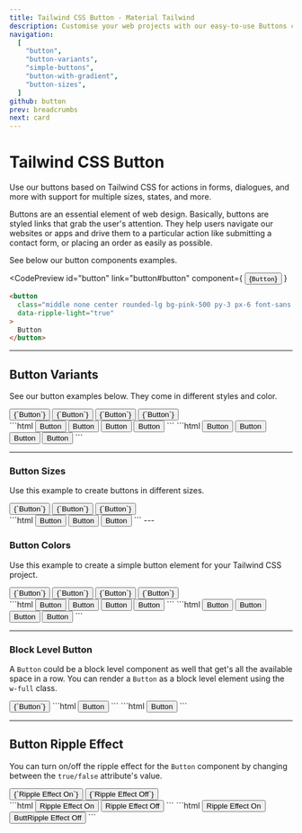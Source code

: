 ```yaml
---
title: Tailwind CSS Button - Material Tailwind
description: Customise your web projects with our easy-to-use Buttons component for Tailwind CSS using Material Design guidelines.
navigation:
  [
    "button",
    "button-variants",
    "simple-buttons",
    "button-with-gradient",
    "button-sizes",
  ]
github: button
prev: breadcrumbs
next: card
---
```


# Tailwind CSS Button

Use our buttons based on Tailwind CSS for actions in forms, dialogues, and more with support for multiple sizes, states, and more.

Buttons are an essential element of web design. Basically, buttons are styled links that grab the user's attention. They help users navigate our websites or apps and drive them to a particular action like submitting a contact form, or placing an order as easily as possible.

See below our button components examples.

<CodePreview
  id="button"
  link="button#button"
  component={
    <button
      className="middle none center rounded-lg bg-pink-500 py-3 px-6 font-sans text-xs font-bold uppercase text-white shadow-md shadow-pink-500/20 transition-all hover:shadow-lg hover:shadow-pink-500/40 focus:opacity-[0.85] focus:shadow-none active:opacity-[0.85] active:shadow-none disabled:pointer-events-none disabled:opacity-50 disabled:shadow-none"
      data-ripple-light="true"
    >
      {`Button`}
    </button>
  }
>
  ```html
  <button
    class="middle none center rounded-lg bg-pink-500 py-3 px-6 font-sans text-xs font-bold uppercase text-white shadow-md shadow-pink-500/20 transition-all hover:shadow-lg hover:shadow-pink-500/40 focus:opacity-[0.85] focus:shadow-none active:opacity-[0.85] active:shadow-none disabled:pointer-events-none disabled:opacity-50 disabled:shadow-none"
    data-ripple-light="true"
  >
    Button
  </button>
  ```
</CodePreview>

---

## Button Variants

See our button examples below. They come in different styles and color.

<ComponentDemo id="button-variants">
  <div className="flex items-center">
    <button className="button button-pink mr-3" data-ripple-light="true">
      {`Button`}
    </button>
    <button
      className="button button-pink button-gradient mr-3"
      data-ripple-light="true"
    >
      {`Button`}
    </button>
    <button
      className="button button-pink button-outlined mr-3"
      data-ripple-dark="true"
    >
      {`Button`}
    </button>
    <button
      className="button button-pink button-text mr-3"
      data-ripple-dark="true"
    >
      {`Button`}
    </button>
  </div>
</ComponentDemo>

<CodeTabs>
  <TabPanel value={1}>
    ```html
    <button class="button button-pink mr-3" data-ripple-light="true">Button</button>
    <button
      class="button button-gradient button-pink mr-3"
      data-ripple-light="true"
    >
      Button
    </button>
    <button class="button button-outlined button-pink mr-3" data-ripple-dark="true">
      Button
    </button>
    <button class="button button-text button-pink mr-3" data-ripple-dark="true">
      Button
    </button>
    ```
  </TabPanel>
  <TabPanel value={2}>
    ```html
    <button class="middle none font-sans font-bold center uppercase transition-all disabled:opacity-50 disabled:shadow-none disabled:pointer-events-none text-xs py-3 px-6 rounded-lg bg-pink-500 text-white shadow-md shadow-pink-500/20 hover:shadow-lg hover:shadow-pink-500/40 focus:opacity-[0.85] focus:shadow-none active:opacity-[0.85] active:shadow-none mr-3" data-ripple-light="true">Button</button>
    <button
      class="middle none font-sans font-bold center uppercase transition-all disabled:opacity-50 disabled:shadow-none disabled:pointer-events-none text-xs py-3 px-6 rounded-lg bg-gradient-to-tr from-pink-600 to-pink-400 text-white shadow-md shadow-pink-500/20 hover:shadow-lg hover:shadow-pink-500/40 active:opacity-[0.85] mr-3"
      data-ripple-light="true"
    >
      Button
    </button>
    <button class="middle none font-sans font-bold center uppercase transition-all disabled:opacity-50 disabled:shadow-none disabled:pointer-events-none text-xs py-3 px-6 rounded-lg border border-pink-500 text-pink-500 hover:opacity-75 focus:ring focus:ring-pink-200 active:opacity-[0.85] mr-3" data-ripple-dark="true">
      Button
    </button>
    <button class="middle none font-sans font-bold center uppercase transition-all disabled:opacity-50 disabled:shadow-none disabled:pointer-events-none text-xs py-3 px-6 rounded-lg text-pink-500 hover:bg-pink-500/10 active:bg-pink-500/30" data-ripple-dark="true">
      Button
    </button>
    ```
  </TabPanel>
</CodeTabs>

---

### Button Sizes

Use this example to create buttons in different sizes.

<ComponentDemo id="button-sizes">
  <div className="flex items-end gap-4">
    <button
      className="button button-gradient button-pink button-sm mb-3"
      data-ripple-light="true"
    >
      {`Button`}
    </button>
    <button
      className="button button-gradient button-pink mb-3"
      data-ripple-light="true"
    >
      {`Button`}
    </button>
    <button
      className="button button-gradient button-pink button-lg mb-3"
      data-ripple-light="true"
    >
      {`Button`}
    </button>
  </div>
</ComponentDemo>
```html
<button
  class="button button-pink button-gradient button-sm mb-3"
  data-ripple-light="true"
>
  Button
</button>
<button
  class="button button-pink button-gradient mb-3"
  data-ripple-light="true"
>
  Button
</button>
<button
  class="button button-pink button-gradient button-lg mb-3"
  data-ripple-light="true"
>
  Button
</button>
```
---

### Button Colors

Use this example to create a simple button element for your Tailwind CSS project.

<ComponentDemo id="button-colors">
  <div className="flex">
    <button className="button button-blue mr-3" data-ripple-light="true">
      {`Button`}
    </button>
    <button className="button button-red mr-3" data-ripple-light="true">
      {`Button`}
    </button>
    <button className="button button-green mr-3" data-ripple-light="true">
      {`Button`}
    </button>
    <button className="button button-orange mr-3" data-ripple-light="true">
      {`Button`}
    </button>
  </div>
</ComponentDemo>

<CodeTabs>
  <TabPanel value={1}>
    ```html
    <button class="button button-blue mr-3" data-ripple-light="true">Button</button>
    <button class="button button-red mr-3" data-ripple-light="true">Button</button>
    <button class="button button-green mr-3" data-ripple-light="true">Button</button>
    <button class="button button-orange" data-ripple-light="true">Button</button>
    ```
  </TabPanel>
  <TabPanel value={2}>
    ```html
    <button class="middle none font-sans font-bold center uppercase transition-all disabled:opacity-50 disabled:shadow-none disabled:pointer-events-none text-xs py-3 px-6 rounded-lg bg-blue-500 text-white shadow-md shadow-blue-500/20 hover:shadow-lg hover:shadow-blue-500/40 focus:opacity-[0.85] focus:shadow-none active:opacity-[0.85] active:shadow-none mr-3" data-ripple-light="true">Button</button>
    <button class="middle none font-sans font-bold center uppercase transition-all disabled:opacity-50 disabled:shadow-none disabled:pointer-events-none text-xs py-3 px-6 rounded-lg bg-red-500 text-white shadow-md shadow-red-500/20 hover:shadow-lg hover:shadow-red-500/40 focus:opacity-[0.85] focus:shadow-none active:opacity-[0.85] active:shadow-none mr-3" data-ripple-light="true">Button</button>
    <button class="middle none font-sans font-bold center uppercase transition-all disabled:opacity-50 disabled:shadow-none disabled:pointer-events-none text-xs py-3 px-6 rounded-lg bg-green-500 text-white shadow-md shadow-green-500/20 hover:shadow-lg hover:shadow-green-500/40 focus:opacity-[0.85] focus:shadow-none active:opacity-[0.85] active:shadow-none mr-3" data-ripple-light="true">Button</button>
    <button class="middle none font-sans font-bold center uppercase transition-all disabled:opacity-50 disabled:shadow-none disabled:pointer-events-none text-xs py-3 px-6 rounded-lg bg-orange-500 text-white shadow-md shadow-orange-500/20 hover:shadow-lg hover:shadow-orange-500/40 focus:opacity-[0.85] focus:shadow-none active:opacity-[0.85] active:shadow-none" data-ripple-light="true">Button</button>
    ```
  </TabPanel>
</CodeTabs>

---

### Block Level Button

A <Code>Button</Code> could be a block level component as well that get's all the available space in a row. You can render a <Code>Button</Code> as a block level element using the <Code>w-full</Code> class.

<ComponentDemo id="block-level-button">
  <button className="button button-pink w-full" data-ripple-light="true">
    {`Button`}
  </button>
</ComponentDemo>

<CodeTabs>
  <TabPanel value={1}>
    ```html
    <button class="button button-pink w-full" data-ripple-light="true">Button</button>
    ```
  </TabPanel>
  <TabPanel value={2}>
    ```html
    <button class="middle none font-sans font-bold center uppercase transition-all disabled:opacity-50 disabled:shadow-none disabled:pointer-events-none text-xs py-3 px-6 rounded-lg bg-pink-500 text-white shadow-md shadow-pink-500/20 hover:shadow-lg hover:shadow-pink-500/40 focus:opacity-[0.85] focus:shadow-none active:opacity-[0.85] active:shadow-none w-full" data-ripple-light="true">Button</button>
    ```
  </TabPanel>
</CodeTabs>

---

## Button Ripple Effect

You can turn on/off the ripple effect for the <Code>Button</Code> component by changing between the <Code>true/false</Code> attribute's value.

<ComponentDemo id="button-ripple-effect">
  <div className="flex">
    <button className="button button-pink mr-3" data-ripple-light="true">
      {`Ripple Effect On`}
    </button>
    <button className="button button-pink" data-ripple-light="false">
      {`Ripple Effect Off`}
    </button>
  </div>
</ComponentDemo>

<CodeTabs>
  <TabPanel value={1}>
    ```html
    <button class="button button-pink mr-3" data-ripple-light="true">Ripple Effect On</button>
    <button class="button button-pink" data-ripple-light="false">Ripple Effect Off</button>
    ```
  </TabPanel>
  <TabPanel value={2}>
    ```html
    <button class="middle none font-sans font-bold center uppercase transition-all disabled:opacity-50 disabled:shadow-none disabled:pointer-events-none text-xs py-3 px-6 rounded-lg bg-pink-500 text-white shadow-md shadow-pink-500/20 hover:shadow-lg hover:shadow-pink-500/40 focus:opacity-[0.85] focus:shadow-none active:opacity-[0.85] active:shadow-none" data-ripple-light="true">Ripple Effect On</button>
    <button class="middle none font-sans font-bold center uppercase transition-all disabled:opacity-50 disabled:shadow-none disabled:pointer-events-none text-xs py-3 px-6 rounded-lg bg-pink-500 text-white shadow-md shadow-pink-500/20 hover:shadow-lg hover:shadow-pink-500/40 focus:opacity-[0.85] focus:shadow-none active:opacity-[0.85] active:shadow-none" data-ripple-light="false">ButtRipple Effect Off</button>
    ```
  </TabPanel>
</CodeTabs>